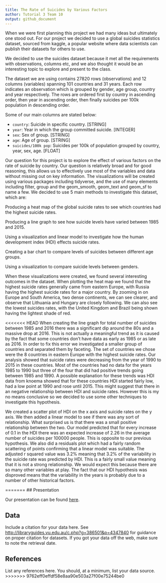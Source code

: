 ```yaml
---
title: The Rate of Suicides by Various Factors
author: Tutorial 3 Team 10
output: github_document
---
```


When we were first planning this project we had many ideas but ultimately one stood out. For our project we decided to use a global suicides statistics dataset, sourced from kaggle, a popular website where data scientists can publish their datasets for others to use.

We decided to use the suicides dataset because it met all the requirements with observations, columns etc, and we also thought it would be an interesting topic to explore and present to the class.

The dataset we are using contains 27820 rows (observations) and 12 columns (variables) spanning 101 countries and 31 years. Each row indicates an observation which is grouped by gender, age group, country and year respectively. The rows are ordered first by country in ascending order, then year in ascending order, then finally suicides per 100k population in descending order.

Some of our main columns are stated below:

- `country`: Suicide in specific country. [STRING]
- `year`: Year in which the group committed suicide. [INTEGER]
- `sex`: Sex of group. [STRING]
- `age`: Age of group. [STRING]
- `suicides/100k pop`: Suicides per 100k of population grouped by country, year, sex, age. [FLOAT]


Our question for this project is to explore the effect of various factors on the rate of suicide by country. Our question is relatively broad and for good reasoning, this allows us to effectively use most of the variables and data without missing out on key information. The visualizations will be created using various packages including tidyverse, and the use of many elements including filter, group and the geom_smooth, geom_text and geom_sf to name a few. We decided to use 5 main methods to investigate this dataset, which are:

Producing a heat map of the global suicide rates to see which countries had the highest suicide rates.

Producing a line graph to see how suicide levels have varied between 1985 and 2015.

Using a visualization and linear model to investigate how the human development index (HDI) effects suicide rates.

Creating a bar chart to compare levels of suicides between different age groups.

Using a visualization to compare suicide levels between genders.


When these visualizations were created, we found several interesting outcomes in the dataset. When plotting the heat map we found that the highest suicide rates generally came from eastern Europe, with Russia having the highest suicide rates for a major country. By zooming in on Europe and South America, two dense continents, we can see clearer, and observe that Lithuania and Hungary are closely following. We can also see the lowest suicides rates, with the United Kingdom and Brazil being shown having the lightest shade of red. 

<<<<<<< HEAD
When creating the line graph for total number of suicides between 1985 and 2016 there was a significant dip around the 80s and a massive drop at 2016. This is not actually a meaningful trend as it is caused by the fact that some countries don't have data as early as 1985 or as late as 2016. In order to fix this error we investigated a smaller group of countries and separated them by faceting. The set of countries we chose were the 8 countries in eastern Europe with the highest suicide rates. Our analysis showed that suicide rates were decreasing from the year of 1990 to 2015 in these countries. Most of the countries had no data for the years 1985 to 1990 but three of the four that did had positive trends going between 1985 and 1990. A possible explanation for these trends was HDI data from knoema showed that for these countries HDI started fairly low, had a low point at 1990 and rose until 2015. This might suggest that there in an negative relationship between HDI and suicide rates. However this is my no means conclusive so we decided to use some other techniques to investigate this hypothesis.

We created a scatter plot of HDI on the x axis and suicide rates on the y axis. We then added a linear model to see if there was any sort of relationship. What surprised us is that there was a small positive relationship between the two. Our model predicted that for every increase of 0.1 in the HDI there was an expected increase of 2.26 in the average number of suicides per 100000 people. This is opposite to our previous hypothesis.
We also did a residuals plot which had a fairly random scattering of points confirming that a linear model was suitable. The adjusted r squared value was 3.2% meaning that 3.2% of the variability in the suicide rate was predicted by HDI. This is a fairly small value meaning that it is not a strong relationship. We would expect this because there are so many other variables at play. The fact that our HDI hypothesis was disproved means that the variability in the years is probably due to a number of other historical factors. 










=======
## Presentation

Our presentation can be found [here](presentation/presentation.html).

## Data

Include a citation for your data here. See <http://libraryguides.vu.edu.au/c.php?g=386501&p=4347840> for guidance on proper citation for datasets. If you got your data off the web, make sure to note the retrieval date.

## References

List any references here. You should, at a minimum, list your data source.
>>>>>>> 9762eff0effdf58e8aa90e503a27f00e75244be0
